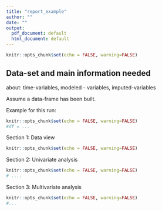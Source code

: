 ```yaml
---
title: "report_example"
author: ""
date: ""
output: 
  pdf_document: default
  html_document: default
---
```


```r
knitr::opts_chunk$set(echo = FALSE, warning=FALSE)
```


## Data-set and main information needed

about: time-variables, modeled - variables, imputed-variables

Assume a data-frame has been built.

Example for this run: 

```r
knitr::opts_chunk$set(echo = FALSE, warning=FALSE)
#df = ...

```

Section 1: Data view

```r
knitr::opts_chunk$set(echo = FALSE, warning=FALSE)
```

Section 2: Univariate analysis

```r
knitr::opts_chunk$set(echo = FALSE, warning=FALSE)
# ....
```



Section 3: Multivariate analysis

```r
knitr::opts_chunk$set(echo = FALSE, warning=FALSE)
#...
```
